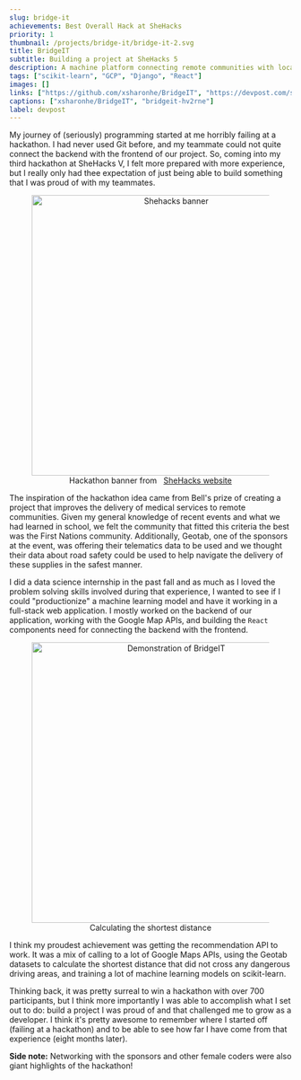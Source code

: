 ```yaml
---
slug: bridge-it
achievements: Best Overall Hack at SheHacks 
priority: 1
thumbnail: /projects/bridge-it/bridge-it-2.svg
title: BridgeIT
subtitle: Building a project at SheHacks 5
description: A machine platform connecting remote communities with local health organizations to encourage donations of excess medical supplies through the use of Google Cloud APIs.
tags: ["scikit-learn", "GCP", "Django", "React"]
images: []
links: ["https://github.com/xsharonhe/BridgeIT", "https://devpost.com/software/bridgeit-hv2rne"]
captions: ["xsharonhe/BridgeIT", "bridgeit-hv2rne"]
label: devpost
---
```

<div>
My journey of (seriously) programming started at me horribly failing at a hackathon. 
I had never used Git before, and my teammate could not quite connect the backend with the frontend
of our project. So, coming into my third hackathon at SheHacks V, I felt more prepared with more experience, but I really only had thee
expectation of just being able to build something that I was proud of with my teammates.

<div align="center">
    <figure>
        <img src="/projects/bridge-it/she-hacks.png" alt="Shehacks banner" width="500"/>
        <figcaption>Hackathon banner from &nbsp;
        <a href="https://shehacks.ca/" target="_blank" rel="noopener noreferrer">SheHacks website</a>
        </figcaption>
    </figure>
</div>

The inspiration of the hackathon idea came from Bell's prize of creating a project that improves the
delivery of medical services to remote communities. Given my general knowledge of recent events and what we
had learned in school, we felt the community that fitted this criteria the best was the First Nations community.
Additionally, Geotab, one of the sponsors at the event, was offering their telematics data to be
used and we thought their data about road safety could be used to help navigate the delivery of these
supplies in the safest manner.

I did a data science internship in the past fall and as much as I loved the problem solving skills involved
during that experience, I wanted to see if I could "productionize" a machine learning model and have it 
working in a full-stack web application. I mostly worked on the backend of our application, working
with the Google Map APIs, and building the <code>React</code> components need for connecting the backend with the frontend.

<div align="center">
    <figure>
        <img src="/projects/bridge-it/showcase.png" alt="Demonstration of BridgeIT" width="500"/>
        <figcaption>
        Calculating the shortest distance
        </figcaption>
    </figure>
</div>

I think my proudest achievement was getting the recommendation API to work. It was a mix of calling to a lot
of Google Maps APIs, using the Geotab datasets to calculate the shortest distance that did not cross
any dangerous driving areas, and training a lot of machine learning models on scikit-learn.

Thinking back, it was pretty surreal to win a hackathon with over 700 participants, but I think more importantly
I was able to accomplish what I set out to do: build a project I was proud of and that challenged me to grow
as a developer. I think it's pretty awesome to remember where I started off (failing at a hackathon) and
to be able to see how far I have come from that experience (eight months later).

**Side note:** Networking with the sponsors and other female coders were also giant highlights of the hackathon!

</div>
